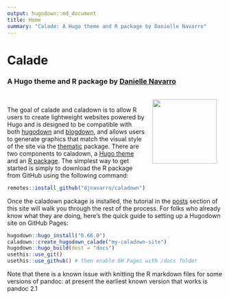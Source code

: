 ```yaml
---
output: hugodown::md_document
title: Home
summary: "Calade: A Hugo theme and R package by Danielle Navarro"
---
```



# Calade

### A Hugo theme and R package by [Danielle Navarro](https://twitter.com/djnavarro)

<img src="header/caladown.png" width="150px" style="float:right; padding:15px;">

<br>

The goal of calade and caladown is to allow R users to create lightweight websites powered by Hugo and is designed to be compatible with both [hugodown](https://hugodown.r-lib.org/) and [blogdown](https://bookdown.org/yihui/blogdown/), and allows users to generate graphics that match the visual style of the site via the [thematic](https://rstudio.github.io/thematic/) package. There are two components to caladown, a [Hugo theme](https://github.com/djnavarro/hugo-calade) and an [R package](https://github.com/djnavarro/caladown). The simplest way to get started is simply to download the R package from GitHub using the following command:

```r
remotes::install_github("djnavarro/caladown")
```

Once the caladown package is installed, the tutorial in the [posts](/post/) section of this site will walk you through the rest of the process. For folks who already know what they are doing, here's the quick guide to setting up a Hugodown site on GitHub Pages:

```r
hugodown::hugo_install("0.66.0") 
caladown::create_hugodown_calade("my-caladown-site")
hugodown::hugo_build(dest = "docs")
usethis::use_git()
usethis::use_github() # then enable GH Pages with /docs folder
```
Note that there is a known issue with knitting the R markdown files for some versions of pandoc: at present the earliest known version that works is pandoc 2.1

